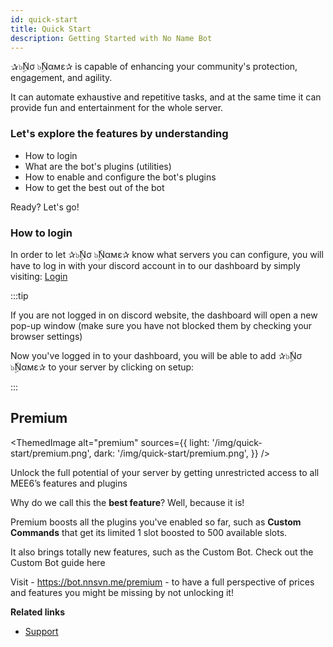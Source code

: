 ```yaml
---
id: quick-start
title: Quick Start
description: Getting Started with No Name Bot
---
```



✰๖ۣۜNσ ๖ۣۜNαмε✰ is capable of enhancing your community's protection, engagement, and agility.

It can automate exhaustive and repetitive tasks, and at the same time it can provide fun and entertainment for the whole server.

### Let's explore the features by understanding

* How to login
* What are the bot's plugins (utilities)
* How to enable and configure the bot's plugins
* How to get the best out of the bot

Ready? Let's go!


### How to login

In order to let ✰๖ۣۜNσ ๖ۣۜNαмε✰ know what servers you can configure, you will have to log in with your discord account in to our dashboard by simply visiting: <a href="https://botapp.nnsvn.me/login" target="_blank" rel="noreferrer">Login</a>

:::tip

If you are not logged in on discord website, the dashboard will open a new pop-up window (make sure you have not blocked them by checking your browser settings)

Now you've logged in to your dashboard, you will be able to add ✰๖ۣۜNσ ๖ۣۜNαмε✰ to your server by clicking on setup:

:::

## Premium

<ThemedImage
  alt="premium"
  sources={{
    light: '/img/quick-start/premium.png',
    dark: '/img/quick-start/premium.png',
  }}
/>

Unlock the full potential of your server by getting unrestricted access to all MEE6’s features and plugins

Why do we call this the **best feature**? Well, because it is!

Premium boosts all the plugins you've enabled so far, such as **Custom Commands** that get its limited 1 slot boosted to 500 available slots.

It also brings totally new features, such as the Custom Bot. Check out the Custom Bot guide here

Visit - https://bot.nnsvn.me/premium - to have a full perspective of prices and features you might be missing by not unlocking it!

**Related links**

- [Support](./support)